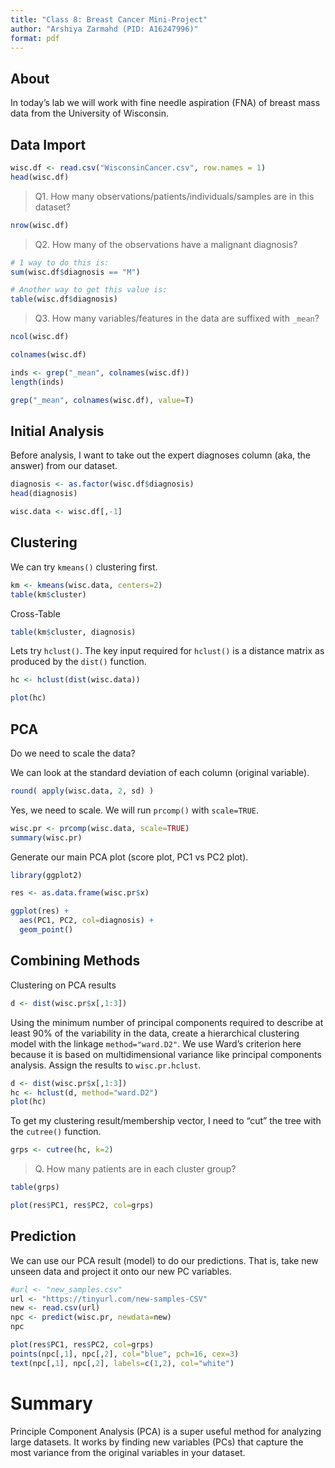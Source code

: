 ```yaml
---
title: "Class 8: Breast Cancer Mini-Project"
author: "Arshiya Zarmahd (PID: A16247996)"
format: pdf
---
```


## About

In today's lab we will work with fine needle aspiration (FNA) of breast mass data from the University of Wisconsin. 

## Data Import

```r
wisc.df <- read.csv("WisconsinCancer.csv", row.names = 1)
head(wisc.df)
```

> Q1. How many observations/patients/individuals/samples are in this dataset?

```r
nrow(wisc.df)
```

> Q2. How many of the observations have a malignant diagnosis?

```r
# 1 way to do this is:
sum(wisc.df$diagnosis == "M")

# Another way to get this value is:
table(wisc.df$diagnosis)
```

> Q3. How many variables/features in the data are suffixed with `_mean`?

```r
ncol(wisc.df)
```

```r
colnames(wisc.df)
```

```r
inds <- grep("_mean", colnames(wisc.df))
length(inds)
```

```r
grep("_mean", colnames(wisc.df), value=T)
```
## Initial Analysis

Before analysis, I want to take out the expert diagnoses column (aka, the answer) from our dataset. 

```r
diagnosis <- as.factor(wisc.df$diagnosis)
head(diagnosis)
```

```r
wisc.data <- wisc.df[,-1]
```










## Clustering

We can try `kmeans()` clustering first.

```r
km <- kmeans(wisc.data, centers=2)
table(km$cluster)
```

Cross-Table

```r
table(km$cluster, diagnosis)
```

Lets try `hclust()`. The key input required for `hclust()` is a distance matrix as produced by the `dist()` function. 

```r
hc <- hclust(dist(wisc.data))
```

```r
plot(hc)
```

## PCA 

Do we need to scale the data?

We can look at the standard deviation of each column (original variable).

```r
round( apply(wisc.data, 2, sd) )
```

Yes, we need to scale. We will run `prcomp()` with `scale=TRUE`.

```r
wisc.pr <- prcomp(wisc.data, scale=TRUE)
summary(wisc.pr)
```

Generate our main PCA plot (score plot, PC1 vs PC2 plot).

```r
library(ggplot2)

res <- as.data.frame(wisc.pr$x)
```

```r
ggplot(res) + 
  aes(PC1, PC2, col=diagnosis) +
  geom_point()
```

## Combining Methods

Clustering on PCA results

```r
d <- dist(wisc.pr$x[,1:3])
```

Using the minimum number of principal components required to describe at least 90% of the variability in the data, create a hierarchical clustering model with the linkage `method="ward.D2"`. We use Ward’s criterion here because it is based on multidimensional variance like principal components analysis. Assign the results to `wisc.pr.hclust`.

```r
d <- dist(wisc.pr$x[,1:3])
hc <- hclust(d, method="ward.D2")
plot(hc)
```

To get my clustering result/membership vector, I need to "cut" the tree with the `cutree()` function.

```r
grps <- cutree(hc, k=2)
```

> Q. How many patients are in each cluster group?

```r
table(grps)
```

```r
plot(res$PC1, res$PC2, col=grps)
```

## Prediction

We can use our PCA result (model) to do our predictions. That is, take new unseen data and project it onto our new PC variables. 

```r
#url <- "new_samples.csv"
url <- "https://tinyurl.com/new-samples-CSV"
new <- read.csv(url)
npc <- predict(wisc.pr, newdata=new)
npc
```

```r
plot(res$PC1, res$PC2, col=grps)
points(npc[,1], npc[,2], col="blue", pch=16, cex=3)
text(npc[,1], npc[,2], labels=c(1,2), col="white")
```

# Summary

Principle Component Analysis (PCA) is a super useful method for analyzing large datasets. It works by finding new variables (PCs) that capture the most variance from the original variables in your dataset. 



























